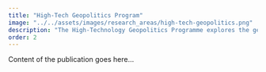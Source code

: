 ```yaml
---
title: "High-Tech Geopolitics Program"
image: "../../assets/images/research_areas/high-tech-geopolitics.png"
description: "The High-Technology Geopolitics Programme explores the geopolitics of technology from an Indian national interest perspective."
order: 2
---
```


Content of the publication goes here...